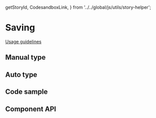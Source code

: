 <!-- `position:fixed` cause rendering issues, so do not render the modal -->

  getStoryId,
  CodesandboxLink,
} from '../../global/js/utils/story-helper';

# Saving

[Usage guidelines](https://pages.github.ibm.com/cdai-design/pal/patterns/saving/usage/)

## Manual type

<Canvas>
  <Story id={getStoryId(Saving.displayName, 'manual')} />
</Canvas>

## Auto type

<Canvas>
  <Story id={getStoryId(Saving.displayName, 'auto')} />
</Canvas>

## Code sample

<CodesandboxLink exampleDirectory="Saving" />

## Component API

<ArgsTable />
